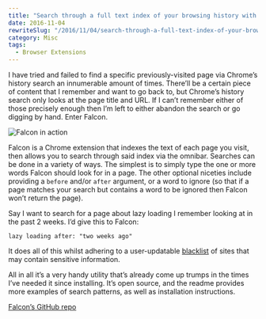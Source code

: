 ```yaml
---
title: "Search through a full text index of your browsing history with Falcon"
date: 2016-11-04
rewriteSlug: "/2016/11/04/search-through-a-full-text-index-of-your-browsing-history-with-falcon/"
category: Misc
tags:
  - Browser Extensions
---
```


I have tried and failed to find a specific previously-visited page via Chrome’s history search an innumerable amount of times. There’ll be a certain piece of content that I remember and want to go back to, but Chrome’s history search only looks at the page title and URL. If I can’t remember either of those precisely enough then I’m left to either abandon the search or go digging by hand. Enter Falcon.

![Falcon in action](./falcon.gif)

Falcon is a Chrome extension that indexes the text of each page you visit, then allows you to search through said index via the omnibar. Searches can be done in a variety of ways. The simplest is to simply type the one or more words Falcon should look for in a page. The other optional niceties include providing a `before` and/or `after` argument, or a word to ignore (so that if a page matches your search but contains a word to be ignored then Falcon won’t return the page).

Say I want to search for a page about lazy loading I remember looking at in the past 2 weeks. I’d give this to Falcon:

```
lazy loading after: "two weeks ago"
```

It does all of this whilst adhering to a user-updatable [blacklist](https://github.com/lengstrom/falcon/blob/eaf010805f0d0b4745764697cc17d1d7c955eb70/extension/js/blacklist2.js) of sites that may contain sensitive information.

All in all it’s a very handy utility that’s already come up trumps in the times I’ve needed it since installing. It’s open source, and the readme provides more examples of search patterns, as well as installation instructions.

[Falcon’s GitHub repo](https://github.com/lengstrom/falcon)
  